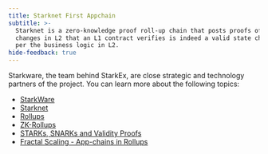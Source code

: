 ```yaml
---
title: Starknet First Appchain
subtitle: >-
  Starknet is a zero-knowledge proof roll-up chain that posts proofs of state
  changes in L2 that an L1 contract verifies is indeed a valid state change as
  per the business logic in L2.
hide-feedback: true
---
```


Starkware, the team behind StarkEx, are close strategic and technology partners of the project. You can learn more about the following topics:

* [StarkWare](https://starkware.co/)
* [Starknet](https://www.starknet.io/)
* [Rollups](https://www.coinbase.com/en-gb/learn/wallet/what-are-rollups-in-crypto)
* [ZK-Rollups](https://ethereum.org/en/developers/docs/scaling/zk-rollups/)
* [STARKs, SNARKs and Validity Proofs](https://consensys.io/blog/zero-knowledge-proofs-starks-vs-snarks)
* [Fractal Scaling - App-chains in Rollups](https://ethresear.ch/t/fractal-scaling-on-ethereum-layer-3-rollups/19022)
